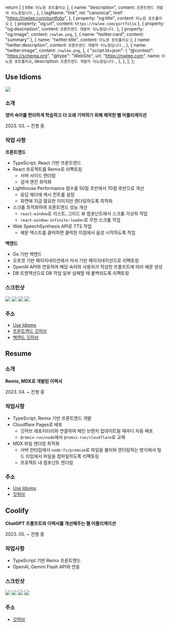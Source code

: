 


  return [
    { title: `이노원 포트폴리오` },
    {
      name: "description",
      content: `프론트엔드 개발자 이노원입니다.`,
    },
    {
      tagName: "link",
      rel: "canonical",
      href: "https://nwlee.com/portfolio",
    },
    { property: "og:title", content: `이노원 포트폴리오` },
    { property: "og:url", content: `https://nwlee.com/portfolio` },
    { property: "og:description", content: `프론트엔드 개발자 이노원입니다.` },
    {
      property: "og:image",
      content: `/nwlee.png`,
    },
    { name: "twitter:card", content: "summary" },
    { name: "twitter:title", content: `이노원 포트폴리오` },
    {
      name: "twitter:description",
      content: `프론트엔드 개발자 이노원입니다.`,
    },
    {
      name: "twitter:image",
      content: `/nwlee.png`,
    },
    {
      "script:ld+json": {
        "@context": "https://schema.org",
        "@type": "WebSite",
        url: "https://nwlee.com",
        name: `이노원 포트폴리오`,
        description: `프론트엔드 개발자 이노원입니다.`,
      },
    },
  ];
};

## Use Idioms

<div className="logos">
  <img src={logo} />
</div>

### 소개

**영어 숙어를 편리하게 학습하고 더 오래 기억하기 위해 제작한 웹 어플리케이션**

<Period>2023. 03. ~ 진행 중</Period>

### 작업 사항

**프론트엔드**

- TypeScript, React 기반 프론트엔드
- React 프로젝트를 Remix로 리팩토링
  - 서버 사이드 렌더링
  - 검색 엔진 최적화
- Lighthouse Performance 점수를 50점 초반에서 70점 후반으로 개선
  - 응답 헤더에 캐시 컨트롤 설정
  - 화면에 지금 필요한 이미지만 렌더링하도록 최적화
- 스크롤 최적화하여 프론트엔드 성능 개선
  - `react-window`로 리스트, 그리드 뷰 컴포넌트에서 스크롤 가상화 작업
  - `react-window-infinite-loader`로 무한 스크롤 작업
- Web SpeechSynthesis API로 TTS 작업
  - 예문 텍스트를 클릭하면 클릭한 지점에서 음성 시작하도록 작업

**백엔드**

- Go 기반 백엔드
- 오프셋 기반 페이지네이션에서 커서 기반 페이지네이션으로 리팩토링
- OpenAI API와 연동하여 해당 숙어와 사용자가 작성한 프롬프트에 따라 예문 생성
- DB 트랜잭션으로 DB 작업 일부 실패할 때 롤백되도록 리팩토링

### 스크린샷

<div className="flex overflow-x-auto thumbnails w-full">
  <div>
    <img src={mainScreen} />
    <img src={navbarScreen} />
    <img src={idiomTopScreen} />
    <img src={idiomBottomScreen} />
  </div>
</div>

### 주소

- [Use Idioms](https://useidioms.com)
- [프론트엔드 깃허브](https://github.com/nwleedev/idioms-frontend)
- [백엔드 깃허브](https://github.com/nwleedev/idioms-backend)

<Divider />

## Resume

### 소개

**Remix, MDX로 개발된 이력서**

<Period>2023. 04. ~ 진행 중</Period>

### 작업사항

- TypeScript, Remix 기반 프론트엔드 개발
- Cloudflare Pages로 배포
  - 깃허브 레포지터리와 연결하여 메인 브랜치 업데이트될 때마다 자동 배포
  - `@remix-run/node`에서 `@remix-run/cloudflare`로 교체
- MDX 파일 렌더링 최적화
  - 서버 런타임에서 `node:fs/promise`로 파일을 불러와 렌더링하는 방식에서 빌드 타임에서 파일을 컴파일하도록 리팩토링
  - 프로젝트 내 컴포넌트 렌더링

### 주소

- [Use Idioms](https://nwlee.com/resume)
- [깃허브](https://github.com/nwleedev/resume)

<Divider />

## Coolify

**ChatGPT 프롬프트와 이력서를 개선해주는 웹 어플리케이션**

<Period>2023. 05. ~ 진행 중</Period>

### 작업사항

- TypeScript 기반 Remix 프론트엔드
- OpenAI, Gemini Flash API와 연동

### 스크린샷

<div className="flex overflow-x-auto thumbnails w-full">
  <div>
    <img src={coolifyIndexPrompt} />
    <img src={coolifyIndexResume} />
    <img src={coolifyPrompt} />
    <img src={coolifyResume} />
  </div>
</div>

### 주소

- [깃허브](https://github.com/nwleedev/coolify)
